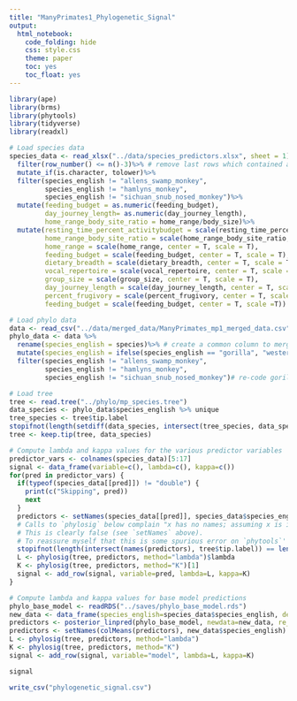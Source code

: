 ```yaml
---
title: "ManyPrimates1_Phylogenetic_Signal"
output:
  html_notebook:
    code_folding: hide
    css: style.css
    theme: paper
    toc: yes
    toc_float: yes
---
```


```r
library(ape)
library(brms)
library(phytools)
library(tidyverse)
library(readxl)

# Load species data
species_data <- read_xlsx("../data/species_predictors.xlsx", sheet = 1)%>% 
  filter(row_number() <= n()-3)%>% # remove last rows which contained a note
  mutate_if(is.character, tolower)%>%
  filter(species_english != "allens_swamp_monkey",
         species_english != "hamlyns_monkey",
         species_english != "sichuan_snub_nosed_monkey")%>%
  mutate(feeding_budget = as.numeric(feeding_budget),
         day_journey_length= as.numeric(day_journey_length),
         home_range_body_site_ratio = home_range/body_size)%>%
  mutate(resting_time_percent_activitybudget = scale(resting_time_percent_activitybudget, center = T, scale = T),
         home_range_body_site_ratio = scale(home_range_body_site_ratio, center = T, scale = T),
         home_range = scale(home_range, center = T, scale = T),
         feeding_budget = scale(feeding_budget, center = T, scale = T),
         dietary_breadth = scale(dietary_breadth, center = T, scale = T),
         vocal_repertoire = scale(vocal_repertoire, center = T, scale = T),
         group_size = scale(group_size, center = T, scale = T),
         day_journey_length = scale(day_journey_length, center = T, scale = T),
         percent_frugivory = scale(percent_frugivory, center = T, scale = T),
         feeding_budget = scale(feeding_budget, center = T, scale =T))

# Load phylo data
data <- read_csv("../data/merged_data/ManyPrimates_mp1_merged_data.csv")
phylo_data <- data %>%
  rename(species_english = species)%>% # create a common column to merge by
  mutate(species_english = ifelse(species_english == "gorilla", "western_gorilla",species_english))%>%
  filter(species_english != "allens_swamp_monkey",
         species_english != "hamlyns_monkey",
         species_english != "sichuan_snub_nosed_monkey")# re-code gorillas to match the species names

# Load tree
tree <- read.tree("../phylo/mp_species.tree")
data_species <- phylo_data$species_english %>% unique
tree_species <- tree$tip.label
stopifnot(length(setdiff(data_species, intersect(tree_species, data_species))) == 0)
tree <- keep.tip(tree, data_species)

# Compute lambda and kappa values for the various predictor variables
predictor_vars <- colnames(species_data)[5:17]
signal <- data_frame(variable=c(), lambda=c(), kappa=c())
for(pred in predictor_vars) {
  if(typeof(species_data[[pred]]) != "double") {
    print(c("Skipping", pred))
    next
  }
  predictors <- setNames(species_data[[pred]], species_data$species_english)
  # Calls to `phylosig` below complain "x has no names; assuming x is in the same order as tree$tip.label"
  # This is clearly false (see `setNames` above).
  # To reassure myself that this is some spurious error on `phytools`' part...
  stopifnot(length(intersect(names(predictors), tree$tip.label)) == length(tree$tip.label))
  L <- phylosig(tree, predictors, method="lambda")$lambda
  K <- phylosig(tree, predictors, method="K")[1]
  signal <- add_row(signal, variable=pred, lambda=L, kappa=K)
}

# Compute lambda and kappa values for base model predictions
phylo_base_model <- readRDS("../saves/phylo_base_model.rds")
new_data <- data_frame(species_english=species_data$species_english, delay=0, trial=0)
predictors <- posterior_linpred(phylo_base_model, newdata=new_data, re_formula = ~(1 + delay + trial | gr(species_english, cov=A)))
predictors <- setNames(colMeans(predictors), new_data$species_english)
L <- phylosig(tree, predictors, method="lambda")
K <- phylosig(tree, predictors, method="K")
signal <- add_row(signal, variable="model", lambda=L, kappa=K)

signal

write_csv("phylogenetic_signal.csv")
```